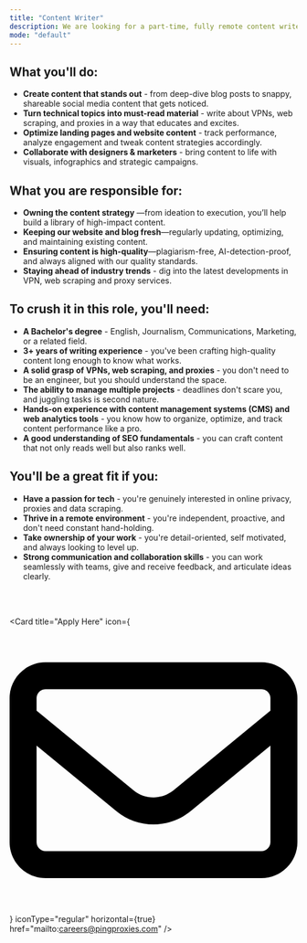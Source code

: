 ```yaml
---
title: "Content Writer"
description: We are looking for a part-time, fully remote content writer. <br />Competitive market rates for compensation. 
mode: "default"
---
```


## What you'll do:

  - **Create content that stands out** - from deep-dive blog posts to snappy, shareable social media content that gets noticed. 
  - **Turn technical topics into must-read material** - write about VPNs, web scraping, and proxies in a way that educates and excites.
  - **Optimize landing pages and website content** - track performance, analyze engagement and tweak content strategies accordingly.
  - **Collaborate with designers & marketers** - bring content to life with visuals, infographics and strategic campaigns. 

## What you are responsible for:

  - **Owning the content strategy** —from ideation to execution, you’ll help build a library of high-impact content.
  - **Keeping our website and blog fresh**—regularly updating, optimizing, and maintaining existing content.
  - **Ensuring content is high-quality**—plagiarism-free, AI-detection-proof, and always aligned with our quality standards.
  - **Staying ahead of industry trends** - dig into the latest developments in VPN, web scraping and proxy services.

## To crush it in this role, you'll need:

  - **A Bachelor's degree** - English, Journalism, Communications, Marketing, or a related field.
  - **3+ years of writing experience** - you've been crafting high-quality content long enough to know what works.
  - **A solid grasp of VPNs, web scraping, and proxies** - you don't need to be an engineer, but you should understand the space.
  - **The ability to manage multiple projects** - deadlines don't scare you, and juggling tasks is second nature.
  - **Hands-on experience with content management systems (CMS) and web analytics tools** - you know how to organize, optimize, and track content performance like a pro.
  - **A good understanding of SEO fundamentals** - you can craft content that not only reads well but also ranks well.

## You'll be a great fit if you:
  - **Have a passion for tech** - you're genuinely interested in online privacy, proxies and data scraping.
  - **Thrive in a remote environment** - you're independent, proactive, and don't need constant hand-holding.
  - **Take ownership of your work** - you're detail-oriented, self motivated, and always looking to level up.
  - **Strong communication and collaboration skills** - you can work seamlessly with teams, give and receive feedback, and articulate ideas clearly.

<br />
<br />

<Card
  title="Apply Here"
  icon={
    <svg xmlns="http://www.w3.org/2000/svg" viewBox="0 0 512 512" >
      {/* Font Awesome Free 6.7.2 by @fontawesome */}
      <path d="M64 112c-8.8 0-16 7.2-16 16l0 22.1L220.5 291.7c20.7 17 50.4 17 71.1 0L464 150.1l0-22.1c0-8.8-7.2-16-16-16L64 112zM48 212.2L48 384c0 8.8 7.2 16 16 16l384 0c8.8 0 16-7.2 16-16l0-171.8L322 328.8c-38.4 31.5-93.7 31.5-132 0L48 212.2zM0 128C0 92.7 28.7 64 64 64l384 0c35.3 0 64 28.7 64 64l0 256c0 35.3-28.7 64-64 64L64 448c-35.3 0-64-28.7-64-64L0 128z" />
    </svg>
  }
  iconType="regular"
  horizontal={true}
  href="mailto:careers@pingproxies.com"
/>

